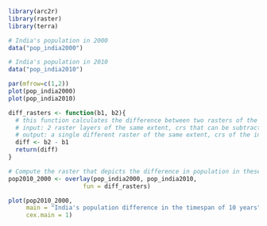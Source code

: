 
```r
library(arc2r)
library(raster)
library(terra)


```

```r
# India's population in 2000
data("pop_india2000")

# India's population in 2010
data("pop_india2010")

par(mfrow=c(1,2))
plot(pop_india2000)
plot(pop_india2010)


```

```r
diff_rasters <- function(b1, b2){
  # this function calculates the difference between two rasters of the same CRS and extent
  # input: 2 raster layers of the same extent, crs that can be subtracted
  # output: a single different raster of the same extent, crs of the input rasters
  diff <- b2 - b1
  return(diff)
}


```

```r
# Compute the raster that depicts the difference in population in these 10 years
pop2010_2000 <- overlay(pop_india2000, pop_india2010,
                     fun = diff_rasters)

plot(pop2010_2000,
     main = "India's population difference in the timespan of 10 years",
     cex.main = 1)
```

